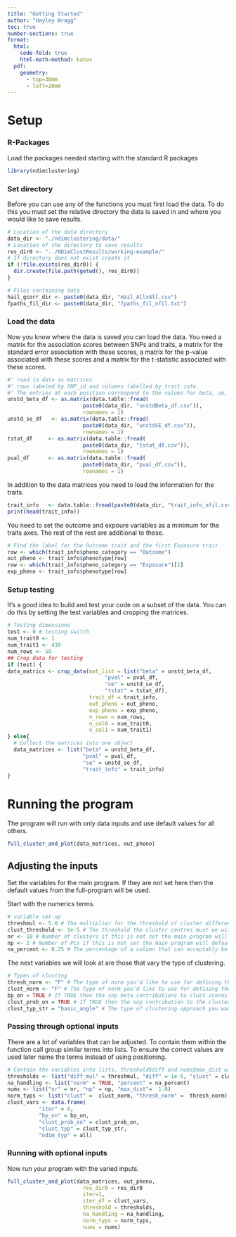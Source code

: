 ```yaml
---
title: "Getting Started"
author: "Hayley Wragg"
toc: true
number-sections: true
format:
  html: 
    code-fold: true
    html-math-method: katex
  pdf: 
    geometry: 
      - top=30mm
      - left=20mm
---
```

# Setup
### R-Packages
Load the packages needed starting with the standard R packages

```R
library(ndimclustering)
```

### Set directory
Before you can use any of the functions you must first load the data. To do this you must set the relative directory the data is saved in and where you would like to save results.
```R
# Location of the data directory
data_dir <- "./ndimclustering/data/"
# Location of the directory to save results
res_dir0 <- "../NDimClustResults/working-example/"
# If directory does not exist create it
if (!file.exists(res_dir0)) {
  dir.create(file.path(getwd(), res_dir0))
}

# Files containing data
hail_gcorr_dir <- paste0(data_dir, "Hail_AllxAll.csv")
fpaths_fil_dir <- paste0(data_dir, "fpaths_fil_nfil.txt")
```

### Load the data
Now you know where the data is saved you can load the data. You need a matrix for the association scores between SNPs and traits, a matrix for the standard error association with these scores, a matrix for the p-value associated with these scores and a matrix for the t-statistic associated with these scores. 
```R
#' read in data as matrices.
#' rows labeled by SNP_id and columns labelled by trait info.
#' The entries at each position correspond to the values for beta, se, t, and p
unstd_beta_df <- as.matrix(data.table::fread(
                        paste0(data_dir, "unstdBeta_df.csv")),
                        rownames = 1)
unstd_se_df   <- as.matrix(data.table::fread(
                        paste0(data_dir, "unstdSE_df.csv")),
                        rownames = 1)
tstat_df     <- as.matrix(data.table::fread(
                        paste0(data_dir, "tstat_df.csv")),
                        rownames = 1)
pval_df      <- as.matrix(data.table::fread(
                        paste0(data_dir, "pval_df.csv")),
                        rownames = 1)
```
In addition to the data matrices you need to load the information for the traits. 
```R
trait_info   <- data.table::fread(paste0(data_dir, "trait_info_nfil.csv"))
print(head(trait_info))
```
You need to set the outcome and expoure variables as a minimum for the traits axes. The rest of the rest are additional to these. 
```R
# Find the label for the Outcome trait and the first Exposure trait
row <- which(trait_info$pheno_category == "Outcome")
out_pheno <- trait_info$phenotype[row]
row <- which(trait_info$pheno_category == "Exposure")[1]
exp_pheno <- trait_info$phenotype[row]
```

### Setup testing
It's a good idea to build and test your code on a subset of the data. You can do this by setting the test variables and cropping the matrices. 

```R
# Testing dimensions
test <- 0 # testing switch
num_trait0 <- 1
num_trait1 <- 410
num_rows <- 50
## Crop data for testing
if (test) {
data_matrics <- crop_data(mat_list = list("beta" = unstd_beta_df,
                               "pval" = pval_df,
                               "se" = unstd_se_df,
                               "tstat" = tstat_df),
                          trait_df = trait_info,
                          out_pheno = out_pheno,
                          exp_pheno = exp_pheno,
                          n_rows = num_rows,
                          n_col0 = num_trait0,
                          n_col1 = num_trait1)
} else{
  # Collect the matrices into one object
  data_matrices <- list("beta" = unstd_beta_df,
                        "pval" = pval_df,
                        "se" = unstd_se_df,
                        "trait_info" = trait_info)
}
```
# Running the program
The program will run with only data inputs and use default values for all others.
```R
full_cluster_and_plot(data_matrices, out_pheno)
```
## Adjusting the inputs
Set the variables for the main program. If they are not set here then the default values from the full-program will be used. 

Start with the numerics terms.
```R
# variable set-up
threshmul <- 5.0 # The multiplier for the threshold of cluster difference. This is multiplied by the variance of the distance between points then used to determine with any two clusters are distinctly different
clust_threshold <- 1e-5 # The threshold the cluster centres must we within for the algorithm to consider the centres as convered. Default is 1e-5
nr <- 10 # Number of clusters if this is not set the main program will default to 10
np <- 2 # Number of PCs if this is not set the main program will default to 2. 
na_percent <- 0.25 # The percentage of a column that can acceptably be not NaN
```
The next variables we will look at are those that vary the type of clustering. 
```R
# Types of clusting
thresh_norm <- "F" # The type of norm you'd like to use for defining the metric between points. Default is Froebenius if not set. 
clust_norm <- "F" # The type of norm you'd like to use for defining the metric between points. Default is Froebenius if not set. 
bp_on = TRUE # If TRUE then the snp beta contributions to clust scores will be weighted by their p-values.
clust_prob_on = TRUE # If TRUE then the snp contribution to the cluster score is weighted by the probability the snp is correctly allocated to that cluster.
clust_typ_str = "basic_angle" # The type of clustering approach you want to use. basic will find nr clusters. Min will find the number of clusters which minimise the AIC between 1 and nr. The angle n suffix will transform the data before clustering to the angle to the unit axes.  
```
### Passing through optional inputs
There are a lot of variables that can be adjusted. To contain them within the function call group similar terms into lists. To ensure the correct values are used later name the terms instead of using positioning.
```R
# Contain the variables into lists, threshold$diff and nums$max_dist will both be updated later.
thresholds <- list("diff_mul" = threshmul, "diff" = 1e-5, "clust" = clust_threshold)
na_handling <- list("narm" = TRUE, "percent" = na_percent)
nums <- list("nr" = nr, "np" = np, "max_dist"=  1.0)
norm_typs <- list("clust" =  clust_norm, "thresh_norm" =  thresh_norm)
clust_vars <- data.frame(
          "iter" = 0,
          "bp_on" = bp_on,
          "clust_prob_on" = clust_prob_on,
          "clust_typ" = clust_typ_str,
          "ndim_typ" = all)
```
### Running with optional inputs
Now run your program with the varied inputs. 
```R
full_cluster_and_plot(data_matrices, out_pheno, 
                        res_dir0 = res_dir0
                        iter=1,
                        iter_df = clust_vars,
                        threshold = thresholds,
                        na_handling = na_handling,
                        norm_typs = norm_typs,
                        nums = nums)
```